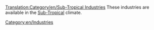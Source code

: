 [[Translation:Category/en/Sub-Tropical Industries]]
These industries are available in the [[Main/en/Climates#Sub-tropical|Sub-Tropical]] climate.

[[Category:en/Industries]]